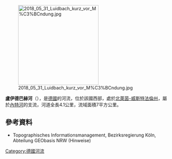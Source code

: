 {{Onesource|time=2020-08-06T04:48:34+00:00}}
{{Coord|51|18|18.70|N|6|16|2.10|E|display=title}}
[[Image:2018_05_31_Luidbach_kurz_vor_M%C3%BCndung.jpg|250px]]

'''盧伊德巴赫河'''（{{lang-de|Luidbach}}），是[[德國|德國]]的河流，位於該國西部，處於[[北萊茵-威斯特法倫州|北萊茵-威斯特法倫州]]，屬於[[內特河_(尼爾斯河支流)|內特河]]的支流，河道全長4.1公里，流域面積7平方公里。

==參考資料==
* Topographisches Informationsmanagement, Bezirksregierung Köln, Abteilung GEObasis NRW (Hinweise)

{{Germany-geo-stub}}
[[Category:德國河流|Category:德國河流]]